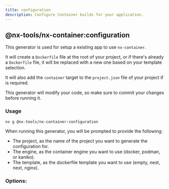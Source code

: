 ```yaml
---
title: configuration
description: Configure Container builds for your application.
---
```


## @nx-tools/nx-container:configuration

This generator is used for setup a existing app to use `nx-container`.

It will create a `Dockerfile` file at the root of your project, or if there's already a `Dockerfile` file, it will be replaced with a new one based on your template selection.

It will also add the `container` target to the `project.json` file of your project if is required.

<Callout title="Your code will be modified!" type="error">
    This generator will modify your code, so make sure to commit your changes before running it.
</Callout>

### Usage

```bash
nx g @nx-tools/nx-container:configuration
```

When running this generator, you will be prompted to provide the following:

- The project, as the name of the project you want to generate the configuration for.
- The engine, as the container engine you want to use (docker, podman, or kaniko).
- The template, as the dockerfile template you want to use (empty, nest, next, nginx).


### Options:

<AutoTypeTable path="../../plugins/nx-container/src/generators/configuration/schema.d.ts" name="ConfigurationGeneratorSchema" />
